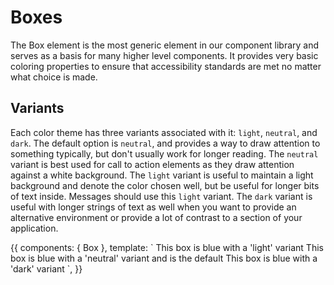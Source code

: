 
<Meta title="Element/Box" component={Box} />

# Boxes
The Box element is the most generic element in our component library and serves as a basis for many higher level components. It provides very basic coloring properties to ensure that accessibility standards are met no matter what choice is made.


<Canvas><Story story={stories.Basic} /></Canvas>

<ArgsTable story="^" />

## Variants

Each color theme has three variants associated with it: `light`, `neutral`, and `dark`. The default option is `neutral`, and provides a way to draw attention to something typically, but don't usually work for longer reading. The `neutral` variant is best used for call to action elements as they draw attention against a white background. The `light` variant is useful to maintain a light background and denote the color chosen well, but be useful for longer bits of text inside. Messages should use this `light` variant. The `dark` variant is useful with longer strings of text as well when you want to provide an alternative environment or provide a lot of contrast to a section of your application.

<Canvas>
    <Story name='Variants'>{{
        components: { Box },
        template: `
            <Box color="blue" variant="light">This box is blue with a 'light' variant</Box>
            <Box color="blue" variant="neutral">This box is blue with a 'neutral' variant and is the default</Box>
            <Box color="blue" variant="dark">This box is blue with a 'dark' variant</Box>
        `,
    }}</Story>
</Canvas>